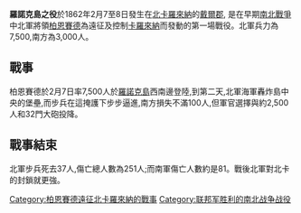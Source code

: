 {{Campaignbox Burnside's North Carolina Expedition}}

'''羅諾克島之役'''於1862年2月7至8日發生在[[北卡羅來納|北卡羅來納]]的[[戴爾郡|戴爾郡]], 是在早期[[南北戰爭|南北戰爭]]中北軍將領[[柏恩賽德|柏恩賽德]]為遠征及控制[[卡羅來納|卡羅來納]]而發動的第一場戰役。北軍兵力為7,500,南方為3,000人。
==戰事==
柏恩賽德於2月7日率7,500人於[[羅諾克島|羅諾克島]]西南邊登陸,到第二天,北軍海軍轟炸島中央的堡壘,而步兵在這掩護下步步逼進,南方損失不滿100人,但軍官選擇與約2,500人和32門大砲投降。
==戰事結束==
北軍步兵死去37人,傷亡總人數為251人;而南軍傷亡人數約是81。戰後北軍對北卡的封鎖就更強。

{{戰爭小作品}}

[[Category:柏恩賽德遠征北卡羅來納的戰事|Category:柏恩賽德遠征北卡羅來納的戰事]]
[[Category:联邦军胜利的南北战争战役|Category:联邦军胜利的南北战争战役]]